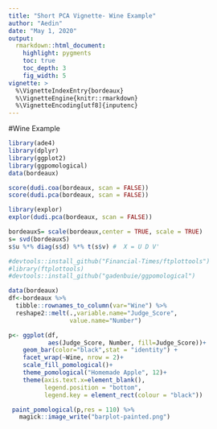 ```yaml
---
title: "Short PCA Vignette- Wine Example"
author: "Aedin"
date: "May 1, 2020"
output:
  rmarkdown::html_document:
    highlight: pygments
    toc: true
    toc_depth: 3
    fig_width: 5
vignette: >
  %\VignetteIndexEntry{bordeaux}
  %\VignetteEngine{knitr::rmarkdown}
  %\VignetteEncoding[utf8]{inputenc}
---
```


#Wine Example

```r
library(ade4)
library(dplyr)
library(ggplot2)
library(ggpomological)
data(bordeaux)
```

```r

score(dudi.coa(bordeaux, scan = FALSE))
score(dudi.pca(bordeaux, scan = FALSE))
```

```r
library(explor)
explor(dudi.pca(bordeaux, scan = FALSE))
```

```r
bordeauxS= scale(bordeaux,center = TRUE, scale = TRUE)
s= svd(bordeauxS)
s$u %*% diag(s$d) %*% t(s$v) #  X = U D V'
```



```r
#devtools::install_github("Financial-Times/ftplottools")
#library(ftplottools)
#devtools::install_github("gadenbuie/ggpomological")

data(bordeaux)
df<-bordeaux %>%
  tibble::rownames_to_column(var="Wine") %>%
  reshape2::melt(.,variable.name="Judge_Score",
                 value.name="Number")

p<- ggplot(df,
           aes(Judge_Score, Number, fill=Judge_Score))+
    geom_bar(color="black",stat = "identity") +
    facet_wrap(~Wine, nrow = 2)+
    scale_fill_pomological()+
    theme_pomological("Homemade Apple", 12)+
    theme(axis.text.x=element_blank(),
          legend.position = "bottom",
          legend.key = element_rect(colour = "black"))

 paint_pomological(p,res = 110) %>%
   magick::image_write("barplot-painted.png")
```
